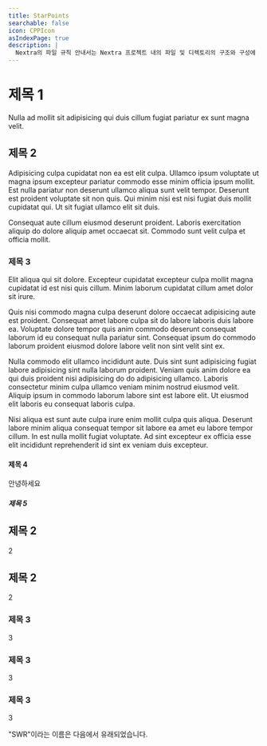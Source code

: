 ```yaml
---
title: StarPoints
searchable: false
icon: CPPIcon
asIndexPage: true
description: |
  Nextra의 파일 규칙 안내서는 Nextra 프로젝트 내의 파일 및 디렉토리의 구조와 구성에 대한 자세한 내용을 설명합니다. 여기에는 `page.mdx`, `_meta.js` 및 `mdx-components.js` 파일의 사용과 `content` 및 `src` 디렉토리가 포함됩니다.
---
```


# 제목 1

Nulla ad mollit sit adipisicing qui duis cillum fugiat pariatur ex sunt magna velit.

## 제목 2

Adipisicing culpa cupidatat non ea est elit culpa. Ullamco ipsum voluptate ut magna ipsum excepteur pariatur commodo esse minim officia ipsum mollit. Est nulla pariatur non deserunt ullamco aliqua sunt velit tempor. Deserunt est proident voluptate sit non quis. Qui minim nisi est nisi fugiat duis mollit cupidatat qui. Ut sit fugiat ullamco elit sit duis.

Consequat aute cillum eiusmod deserunt proident. Laboris exercitation aliquip do dolore aliquip amet occaecat sit. Commodo sunt velit culpa et officia mollit.

### 제목 3

Elit aliqua qui sit dolore. Excepteur cupidatat excepteur culpa mollit magna cupidatat id est nisi quis cillum. Minim laborum cupidatat cillum amet dolor sit irure.

Quis nisi commodo magna culpa deserunt dolore occaecat adipisicing aute est proident. Consequat amet labore culpa sit do labore laboris duis labore ea. Voluptate dolore tempor quis anim commodo deserunt consequat laborum id eu consequat nulla pariatur sint. Consequat ipsum do commodo laborum proident eiusmod dolore labore velit non sint velit sint ex.

Nulla commodo elit ullamco incididunt aute. Duis sint sunt adipisicing fugiat labore adipisicing sint nulla laborum proident. Veniam quis anim dolore ea qui duis proident nisi adipisicing do do adipisicing ullamco. Laboris consectetur minim culpa ullamco veniam minim nostrud eiusmod velit. Aliquip ipsum in commodo laborum labore sint est labore elit. Ut eiusmod elit laboris eu consequat laboris culpa.

Nisi aliqua est sunt aute culpa irure enim mollit culpa quis aliqua. Deserunt labore minim aliqua consequat tempor sit labore ea amet eu labore tempor cillum. In est nulla mollit fugiat voluptate. Ad sint excepteur ex officia esse elit incididunt reprehenderit id sint ex veniam duis excepteur.

#### 제목 4

안녕하세요

##### 제목 5

## 제목 2

2

## 제목 2

2

### 제목 3

3

### 제목 3

3

### 제목 3

3

"SWR"이라는 이름은 다음에서 유래되었습니다.